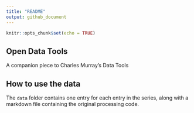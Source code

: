 ```yaml
---
title: "README"
output: github_document
---
```


```r
knitr::opts_chunk$set(echo = TRUE)
```

## Open Data Tools
A companion piece to Charles Murray's Data Tools

## How to use the data
The `data` folder contains one entry for each entry in the series, along with a markdown file containing the original processing code.